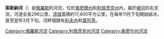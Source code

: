 {{Unreferenced|time=2017-07-10T18:40:45+00:00}}
{{Infobox river
| name              = 索斯納河
| native_name       ={{native name|ru|Быстрая Сосна}}
| image             = sosn1.jpg
| image_caption     = 
| subdivision_type1 = 國家
| subdivision_name1 = [[俄羅斯|俄羅斯]]
| length            = {{convert|296|km|abbr=on}}
| source1_location  = 
| source1_elevation = 
| source1_coordinates = 
| mouth             = [[頓河|頓河]]
| mouth_elevation   = 
| mouth_coordinates = {{coord|52.7022|N|38.9031|E|source:wikidata-and-enwiki-cat-tree_region:RU|display=it}}
| discharge1_avg    = 
| progression       = {{RDon}}
| basin_size        = {{convert|17400|km2|sqmi|abbr=on}}
| tributaries_left  = [[利文卡河|利文卡河]]
| tributaries_right = 
}}

'''索斯納河'''（{{lang-ru|Быстрая Сосна}}）是[[俄羅斯|俄羅斯]]的河流，位於[[奧廖爾州|奧廖爾州]]和[[利佩茨克州|利佩茨克州]]內，屬於[[頓河|頓河]]的右支流，河道全長296公里，[[流域|流域]]面積約17,400平方公里，在每年11月下旬開始結冰，直至翌年3月下旬，河畔城鎮有[[利夫內|利夫內]]和[[葉列茨|葉列茨]]。

[[Category:俄羅斯河流|Category:俄羅斯河流]]
[[Category:利佩茨克州河流|Category:利佩茨克州河流]]
[[Category:奥廖尔州河流|Category:奥廖尔州河流]]
